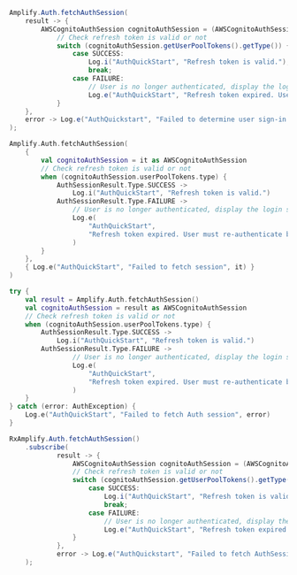<BlockSwitcher>
<Block name="Java">

```java
Amplify.Auth.fetchAuthSession(
    result -> {
        AWSCognitoAuthSession cognitoAuthSession = (AWSCognitoAuthSession) result;
            // Check refresh token is valid or not
            switch (cognitoAuthSession.getUserPoolTokens().getType()) {
                case SUCCESS:
                    Log.i("AuthQuickStart", "Refresh token is valid.");
                    break;
                case FAILURE:
                    // User is no longer authenticated, display the login screen for the user to re-authenticate
                    Log.e("AuthQuickStart", "Refresh token expired. User must re-authenticate by signing in again.", cognitoAuthSession.getUserPoolTokens().getError());
            }
    },
    error -> Log.e("AuthQuickstart", "Failed to determine user sign-in state" + error.toString())
);
```

</Block>
<Block name="Kotlin - Callbacks">

```kotlin
Amplify.Auth.fetchAuthSession(
    {
        val cognitoAuthSession = it as AWSCognitoAuthSession
        // Check refresh token is valid or not
        when (cognitoAuthSession.userPoolTokens.type) {
            AuthSessionResult.Type.SUCCESS ->
                Log.i("AuthQuickStart", "Refresh token is valid.")
            AuthSessionResult.Type.FAILURE ->
                // User is no longer authenticated, display the login screen for the user to re-authenticate
                Log.e(
                    "AuthQuickStart",
                    "Refresh token expired. User must re-authenticate by signing in again." + cognitoAuthSession.userPoolTokens.error
                )
        }
    },
    { Log.e("AuthQuickStart", "Failed to fetch session", it) }
)
```

</Block>
<Block name="Kotlin - Coroutines (Beta)">

```kotlin
try {
    val result = Amplify.Auth.fetchAuthSession()
    val cognitoAuthSession = result as AWSCognitoAuthSession
    // Check refresh token is valid or not
    when (cognitoAuthSession.userPoolTokens.type) {
        AuthSessionResult.Type.SUCCESS ->
            Log.i("AuthQuickStart", "Refresh token is valid.")
        AuthSessionResult.Type.FAILURE ->
                // User is no longer authenticated, display the login screen for the user to re-authenticate
                Log.e(
                    "AuthQuickStart",
                    "Refresh token expired. User must re-authenticate by signing in again." + cognitoAuthSession.userPoolTokens.error
                )
    }
} catch (error: AuthException) {
    Log.e("AuthQuickStart", "Failed to fetch Auth session", error)
}
```

</Block>
<Block name="RxJava">

```java
RxAmplify.Auth.fetchAuthSession()
    .subscribe(
            result -> {
                AWSCognitoAuthSession cognitoAuthSession = (AWSCognitoAuthSession) result;
                // Check refresh token is valid or not
                switch (cognitoAuthSession.getUserPoolTokens().getType()) {
                    case SUCCESS:
                        Log.i("AuthQuickStart", "Refresh token is valid.");
                        break;
                    case FAILURE:
                        // User is no longer authenticated, display the login screen for the user to re-authenticate
                        Log.e("AuthQuickStart", "Refresh token expired. User must re-authenticate by signing in again.", cognitoAuthSession.getUserPoolTokens().getError());
                }
            },
            error -> Log.e("AuthQuickstart", "Failed to fetch AuthSession" + error.toString())
    );
```

</Block>

</BlockSwitcher>
